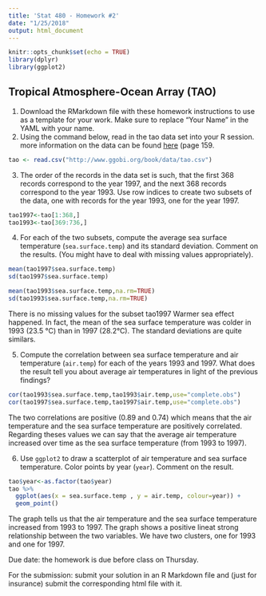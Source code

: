 ```yaml
---
title: 'Stat 480 - Homework #2'
date: "1/25/2018"
output: html_document
---
```


```r
knitr::opts_chunk$set(echo = TRUE)
library(dplyr)
library(ggplot2)
```

## Tropical Atmosphere-Ocean Array (TAO)

1. Download the RMarkdown file with these homework instructions to use as a template for your work.
Make sure to replace "Your Name" in the YAML with your name.
2. Using the command below, read in the tao data set into your R session. more information on the data can be found  [here](http://www.ggobi.org/book/chap-data.pdf) (page 159.

```r
tao <- read.csv("http://www.ggobi.org/book/data/tao.csv")
```

3. The order of the records in the data set is such, that the first 368 records correspond to the year 1997, and the next 368 records correspond to the year 1993. Use row indices to create two subsets of the data, one with records for the year 1993, one for the year 1997.

```r
tao1997<-tao[1:368,]
tao1993<-tao[369:736,]
```

4. For each of the two subsets, compute the average sea surface temperature (`sea.surface.temp`) and its standard deviation. Comment on the results. (You might have to deal with missing values appropriately).
```r
mean(tao1997$sea.surface.temp)
sd(tao1997$sea.surface.temp)

mean(tao1993$sea.surface.temp,na.rm=TRUE)
sd(tao1993$sea.surface.temp,na.rm=TRUE)
```
There is no missing values for the subset tao1997
Warmer sea effect happened. In fact, the mean of the sea surface temperature was colder in 1993 (23.5 °C) than in 1997 (28.2°C).
The standard deviations are quite similars. 

5. Compute the correlation between sea surface temperature and air temperature (`air.temp`) for each of the years 1993 and 1997. What does the result tell you about average air temperatures in light of the previous findings?


```r

cor(tao1993$sea.surface.temp,tao1993$air.temp,use="complete.obs")
cor(tao1997$sea.surface.temp,tao1997$air.temp,use="complete.obs")
```

The two correlations are positive (0.89 and 0.74) which means that the air temperature and the sea surface temperature are positively correlated. Regarding theses values we can say that the average air temperature increased over time as the sea surface temperature (from 1993 to 1997).

6. Use `ggplot2` to draw a scatterplot of air temperature and sea surface temperature. Color points by year (`year`). Comment on the result. 

```r
tao$year<-as.factor(tao$year)
tao %>% 
  ggplot(aes(x = sea.surface.temp , y = air.temp, colour=year)) +
  geom_point()
```

The graph tells us that the air temperature and the sea surface temperature increased from 1993 to 1997. The graph shows a positive lineat strong relationship between the two variables.
We have two clusters, one for 1993 and one for 1997. 

Due date: the homework is due before class on Thursday. 

For the submission: submit your solution in an R Markdown file and (just for insurance) submit the corresponding html file with it. 
